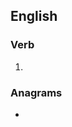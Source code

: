 {{also|narrâtes}}
==English==

===Verb===
{{head|en|verb form}}

# {{en-third-person singular of|narrate}}

===Anagrams===
* {{anagrams|en|Sartrean}}